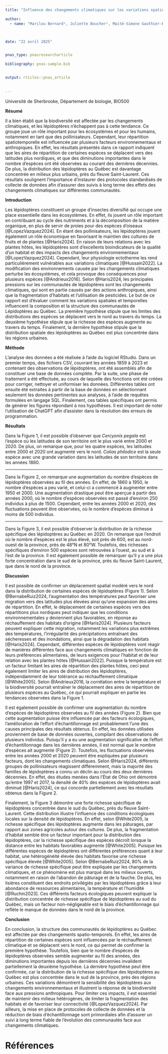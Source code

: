 ```yaml
---
title: "Influence des changements climatiques sur les variations spatiotemporelles et la structure des communautés de lépidoptères au Québec"

author: 
  - name: "Marilou Bernard¹, Juliette Boucher¹, Maité-Simone Gauthier-Bénard¹, Alexandre Tougas¹"



date: "22 avril 2025"


pnas_type: pnasresearcharticle

bibliography: pnas-sample.bib


output: rticles::pnas_article 
  
   
---
```


\maketitle

 \vspace{-45pt} 
\noindent
\textbf{1:} Université de Sherbrooke, Département de biologie, BIO500

\vspace{15pt}  

 **Résumé**
 
 Il a bien établi que la biodiversité est affectée par les changements climatiques, et les lépidoptères n’échappent pas à cette tendance. Ce groupe joue un rôle important pour les écosystèmes et pour les humains, notamment en tant que des pollinisateurs. Cependant, leur répartition spatiotemporelle est influencée par plusieurs facteurs environnementaux et anthropiques. En effet, les résultats présentés dans ce rapport indiquent que les aires de répartition de certaines espèces se déplacent vers des latitudes plus nordiques, et que des diminutions importantes dans le nombre d’espèces ont été observées au courant des dernières décennies. De plus, la distribution des lépidoptères au Québec est davantage concentrée en milieux plus urbains, près du fleuve Saint-Laurent. Ces résultats soulignent l’importance d’instaurer des protocoles standardisés de collecte de données afin d’assurer des suivis à long terme des effets des changements climatiques sur différentes communautés. 
\vspace{10pt}  

**Introduction** 

Les lépidoptères constituent un groupe d’insectes diversifié qui occupe une place essentielle dans les écosystèmes. En effet, ils jouent un rôle important en contribuant au cycle des nutriments et à la décomposition de la matière organique, en plus de servir de proies pour des espèces d’oiseaux [@LopezVazquez2024]. En étant des pollinisateurs, les lépidoptères jouent également un rôle économique en favorisant le maintien des cultures de fruits et de plantes [@Haris2024]. En raison de leurs relations avec les plantes hôtes, les lépidoptères sont d’excellents bioindicateurs de la qualité d’un habitat et des impacts des changements environnementaux [@LopezVazquez2024]. Cependant, leur physiologie ectotherme les rend particulièrement vulnérables aux variations climatiques [@Hussain2022]. La modification des environnements causée par les changements climatiques perturbe les écosystèmes, et cela provoque des conséquences pour plusieurs espèces [@Andrieux2016]. Selon @Haris2024, les principales pressions sur les communautés de lépidoptères sont les changements climatiques, qui sont en partie causés par des actions anthropiques, ainsi que la fragmentation d’habitats et l’utilisation de pesticides. Le but de ce rapport est d’évaluer comment les variations spatiales et temporelles influencent la composition et la structure des communautés de Lépidoptères au Québec. La première hypothèse stipule que les limites des distributions des espèces se déplacent vers le nord au travers du temps. La deuxième hypothèse stipule que la richesse des espèces augmente au travers du temps. Finalement, la dernière hypothèse stipule que la distribution spatiale des lépidoptères au Québec est plus concentrée dans les régions urbaines. 

\vspace{10pt}
**Méthode**

L’analyse des données a été réalisée à l’aide du logiciel RStudio. Dans un premier temps, des fichiers CSV, couvrant les années 1859 à 2023 et contenant des observations de lépidoptères, ont été assemblés afin de constituer une base de données complète. Par la suite, une phase de traitement a été effectuée, au cours de laquelle des fonctions ont été créées pour corriger, nettoyer et uniformiser les données. Différentes tables ont ensuite été extraites à partir de la base de données en sélectionnant seulement les données pertinentes aux analyses, à l’aide de requêtes formulées en langage SQL. Finalement, ces tables spécifiques ont permis de générer les figures répondant à nos hypothèses. Il est important de noter l’utilisation de ChatGPT afin d’assister dans la résolution des erreurs de programmation. 


\vspace{10pt}
**Résultats**
 




Dans la Figure 1, il est possible d’observer que *Cercyonis pegala* est l’espèce où les latitudes de son territoire ont le plus varié entre 2000 et 2020. De plus, on remarque que, pour les quatre espèces, les latitudes entre 2000 et 2020 ont augmenté vers le nord. *Colias philodice* est la seule espèce avec une grande variation dans les latitudes de son territoire dans les années 1880.

---




Dans la Figure 2, on remarque une augmentation du nombre d’espèces de lépidoptères observées au fil des années. En effet, de 1860 à 1950, le nombre d’espèces a peu varié, et celui-ci a commencé à augmenter entre 1950 et 2000. Une augmentation drastique peut être aperçue à partir des années 2000, où le nombre d’espèces observées est passé d’environ 250 individus à plus de 1500. Cependant, entre les années 2000 et 2020, des fluctuations peuvent être observées, où le nombre d’espèces diminue à moins de 500 individus.

---


Dans la Figure 3, il est possible d’observer la distribution de la richesse spécifique des lépidoptères au Québec en 2020. On remarque que l’endroit où le nombre d’espèces est le plus élevé, soit près de 600, est au nord-ouest de la province, près de 48°N et 80°W. Toutefois, des richesses spécifiques d’environ 500 espèces sont retrouvées à l’ouest, au sud et à l’est de la province. Il est également possible de remarquer qu’il y a une plus forte concentration dans le sud de la province, près du fleuve Saint-Laurent, que dans le nord de la province.

\vspace{10pt}
**Discussion **

Il est possible de confirmer un déplacement spatial modéré vers le nord dans la distribution de certaines espèces de lépidoptères (Figure 1). Selon @BernabeRuiz2024, l’augmentation des températures peut favoriser une migration vers des latitudes plus élevées ainsi qu’une expansion des aires de répartition. En effet, le déplacement de certaines espèces vers des répartitions plus nordiques peut indiquer que les conditions environnementales y deviennent plus favorables, en réponse au réchauffement des habitats d’origine [@Haris2024]. Plusieurs facteurs peuvent expliquer cette migration, notamment les variations plus extrêmes des températures, l’irrégularité des précipitations entraînant des sécheresses et des inondations, ainsi que la dégradation des habitats [@Haris2024]. Cependant, différentes espèces de lépidoptères vont réagir de manières différentes face aux changements climatiques en fonction de leurs préférences alimentaires, de leurs exigences pour l’habitat et de leur relation avec les plantes hôtes [@Hussain2022]. Puisque la température est un facteur limitant les aires de répartition des plantes hôtes, ceci peut également limiter les aires de distribution des lépidoptères, indépendamment de leur tolérance au réchauffement climatique [@White2005]. Selon @Andrieux2016, la corrélation entre la température et la biodiversité pourrait entraîner le déplacement des aires de répartition de plusieurs espèces au Québec, ce qui pourrait expliquer en partie les tendances observées dans la Figure 1. 


Il est également possible de confirmer une augmentation du nombre d’espèces de lépidoptères observées au fil des années (Figure 2). Bien que cette augmentation puisse être influencée par des facteurs écologiques, l’amélioration de l’effort d’échantillonnage est probablement l’une des causes principales des résultats obtenus. En effet, les données utilisées proviennent de base de données ouvertes, compilant des observations de plusieurs individus. Puisqu’il y a eu une augmentation significative de l’effort d’échantillonnage dans les dernières années, il est normal que le nombre d’espèces ait augmenté (Figure 2). Toutefois, les fluctuations observées entre les années 2000 et 2020 peuvent être expliquées par plusieurs facteurs, dont les changements climatiques. Selon @Haris2024, différents groupes de pollinisateurs réagissent différemment, mais la majorité des familles de lépidoptères a connu un déclin au cours des deux dernières décennies. En effet, des études menées dans l’État de Ohio ont démontré qu’entre 1997 et 2017, la densité de 40% des espèces de lépidoptères avait diminué [@Haris2024], ce qui concorde partiellement avec les résultats obtenus dans la Figure 2. 


Finalement, la Figure 3 démontre une forte richesse spécifique de lépidoptères concentrée dans le sud du Québec, près du fleuve Saint-Laurent. Cette distribution illustre l’influence des conditions écologiques locales sur la densité de lépidoptères. En effet, selon @White2005, la richesse spécifique des lépidoptères augmente dans les pâturages, par rapport aux zones agricoles autour des cultures. De plus, la fragmentation d’habitat semble être un facteur important pour la distribution des lépidoptères, car la richesse spécifique des espèces décroît lorsque la distance entre les habitats favorables augmente [@White2005]. Puisque les différentes espèces de lépidoptères ont différentes préférences quant à leur habitat, une hétérogénéité élevée des habitats favorise une richesse spécifique élevée [@White2005]. Selon @BernabeRuiz2024, 80% de la variance de richesse spécifique peut être expliquée par les changements climatiques, et ce phénomène est plus marqué dans les milieux ouverts, notamment en raison de l’abandon de pâturage et de la fauche. De plus, les lisières constituent des endroits privilégiés par les lépidoptères grâce à leur abondance de ressources alimentaires, la température et l’humidité [@Ruchin2023]. Ces différents facteurs écologiques peuvent expliquer la distribution concentrée de richesse spécifique de lépidoptères au sud du Québec, mais un facteur non-négligeable est le biais d’échantillonnage qui reflète le manque de données dans le nord de la province. 


\vspace{10pt}

**Conclusion**

En conclusion, la structure des communautés de lépidoptères au Québec est affectée par des changements spatio-temporels. En effet, les aires de répartition de certaines espèces sont influencées par le réchauffement climatique et se déplacent vers le nord, ce qui permet de confirmer la première hypothèse. Toutefois, bien que le nombre d’espèces de lépidoptères observées semble augmenter au fil des années, des diminutions importantes depuis les dernières décennies invalident partiellement la deuxième hypothèse. La dernière hypothèse peut être confirmée, car la distribution de la richesse spécifique des lépidoptères au Québec est plus concentrée dans le sud de la province, près des régions urbaines. Ces variations démontrent la sensibilité des lépidoptères aux changements environnementaux et illustrent la réponse de la biodiversité face aux pressions anthropiques. Pour limiter ces impacts, il est essentiel de maintenir des milieux hétérogènes, de limiter la fragmentation des habitats et de favoriser leur connectivité [@LopezVazquez2024]. Par ailleurs, la mise en place de protocoles de collecte de données et la réduction de biais d’échantillonnage sont primordiales afin d’assurer un suivi à long terme fiable de l’évolution des communautés face aux changements climatiques.  


# Références



\pnasbreak
